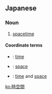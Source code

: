 ==Japanese==
{{ja-kanjitab|じ|くう|かん|yomi=on}}

===Noun===
{{ja-noun|じくうかん}}

# [[spacetime]]

====Coordinate terms====
* {{ja-r|時間|じかん}}: [[time]]
* {{ja-r|空間|くうかん}}: [[space]]
* {{ja-r|時空|じくう}}: [[time]] and [[space]]

[[ko:時空間]]